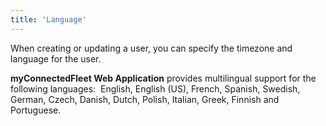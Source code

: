 ```yaml
---
title: 'Language'
---
```


When creating or updating a user, you can specify the timezone and language for the user.  

**myConnectedFleet Web Application** provides multilingual support for the following languages:  English, English (US), French, Spanish, Swedish, German, Czech, Danish, Dutch, Polish, Italian, Greek, Finnish and Portuguese.